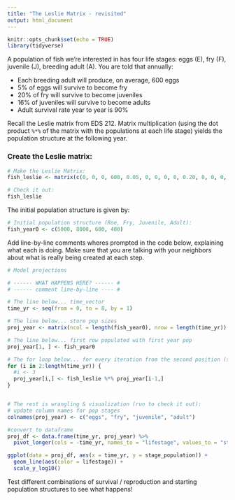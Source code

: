 ```yaml
---
title: "The Leslie Matrix - revisited"
output: html_document
---
```


```r
knitr::opts_chunk$set(echo = TRUE)
library(tidyverse)
```

A population of fish we're interested in has four life stages: eggs (E), fry (F), juvenile (J), breeding adult (A). You are told that annually:

-   Each breeding adult will produce, on average, 600 eggs
-   5% of eggs will survive to become fry
-   20% of fry will survive to become juveniles
-   16% of juveniles will survive to become adults
-   Adult survival rate year to year is 90%

Recall the Leslie matrix from EDS 212. Matrix multiplication (using the dot product `%*%` of the matrix with the populations at each life stage) yields the population structure at the following year.

### Create the Leslie matrix:

```r
# Make the Leslie Matrix:
fish_leslie <- matrix(c(0, 0, 0, 600, 0.05, 0, 0, 0, 0, 0.20, 0, 0, 0, 0, 0.16, 0.9), nrow = 4, ncol = 4, byrow = TRUE)

# Check it out: 
fish_leslie
```

The initial population structure is given by:

```r
# Initial population structure (Roe, Fry, Juvenile, Adult): 
fish_year0 <- c(5000, 8000, 600, 400)
```

Add line-by-line comments wheres prompted in the code below, explaining what each is doing. Make sure that you are talking with your neighbors about what is really being created at each step.

```r
# Model projections

# ------ WHAT HAPPENS HERE? ------ #
# ------ comment line-by-line ---- #

# The line below... time_vector
time_yr <- seq(from = 0, to = 8, by = 1)

# The line below... store pop sizes
proj_year <- matrix(ncol = length(fish_year0), nrow = length(time_yr))

# The line below... first row populated with first year pop
proj_year[1, ] <- fish_year0

# The for loop below... for every iteration from the second position (since first year/row populated) to the end of the time_yr vector, project the yr based on the leslie*population of first row of matrix. Estimate pop size for each yr based on pop size of the previous yr
for (i in 2:length(time_yr)) {
  #i <- 3
  proj_year[i,] <- fish_leslie %*% proj_year[i-1,]
}


# The rest is wrangling & visualization (run to check it out):
# update column names for pop stages
colnames(proj_year) <- c("eggs", "fry", "juvenile", "adult")

#convert to dataframe
proj_df <- data.frame(time_yr, proj_year) %>% 
  pivot_longer(cols = -time_yr, names_to = "lifestage", values_to = "stage_population")

ggplot(data = proj_df, aes(x = time_yr, y = stage_population)) +
  geom_line(aes(color = lifestage)) +
  scale_y_log10()

```

Test different combinations of survival / reproduction and starting population structures to see what happens!
